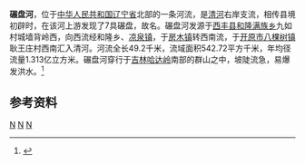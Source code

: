 '''碾盘河'''，位于[[中华人民共和国|中华人民共和国]][[辽宁省|辽宁省]]北部的一条河流，是[[清河_(辽河)|清河]]右岸支流，相传县境初辟时，在该河上游发现了7具碾盘，故名。碾盘河发源于[[西丰县|西丰县]][[和隆满族乡|和隆满族乡]]九如村城墙背岭西，向西流经和隆乡、[[凉泉镇|凉泉镇]]，于[[房木镇|房木镇]]转西南流，于[[开原市|开原市]][[八棵树镇|八棵树镇]]耿王庄村西南汇入清河。河流全长49.2千米，流域面积542.72平方千米，年均径流量1.313亿立方米。碾盘河穿行于[[吉林哈达岭|吉林哈达岭]]南部的群山之中，坡陡流急，易爆发洪水。<ref name="中国河湖大典">{{cite book zh |author=《[[中国河湖大典|中国河湖大典]]》编纂委员会 |title=《中国河湖大典·黑龙江、辽河卷》 |format=M |edition=1 |location=北京 |publisher=中国水利水电出版社 |date=2014年4月 |pages=255页 |id= ISBN 978-7-5170-1950-3}}</ref>
==参考资料==
{{reflist}}

{{China-river-stub}}
[[Category:辽宁河流|N]]
[[Category:辽河水系|N]]
[[Category:铁岭地理|N]]